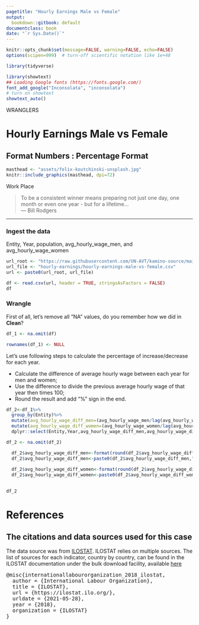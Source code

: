 ```yaml
---
pagetitle: "Hourly Earnings Male vs Female"
output:
  bookdown::gitbook: default
documentclass: book
date: "`r Sys.Date()`"
---
```


```r

knitr::opts_chunk$set(message=FALSE, warning=FALSE, echo=FALSE)
options(scipen=999)  # turn-off scientific notation like 1e+48

library(tidyverse)

library(showtext)
## Loading Google fonts (https://fonts.google.com/)
font_add_google("Inconsolata", "inconsolata")
# turn on showtext
showtext_auto()
```

WRANGLERS  


# Hourly Earnings Male vs Female
## Format Numbers : Percentage Format

```r

masthead <- "assets/felix-koutchinski-unsplash.jpg"
knitr::include_graphics(masthead, dpi=72)

```

<div class="figure-text">Work Place</div>


> To be a consistent winner means preparing not just one day, one month or even one year - but for a lifetime...\
--- Bill Rodgers\

***

### Ingest the data
Entity, Year, population, avg_hourly_wage_men, and avg_hourly_wage_women

```r

url_root <- "https://raw.githubusercontent.com/UN-AVT/kamino-source/main/sources/0-shared/data/"
url_file <- "hourly-earnings/hourly-earnings-male-vs-female.csv"
url <- paste0(url_root, url_file)

df <- read.csv(url, header = TRUE, stringsAsFactors = FALSE)
df

```

### Wrangle
First of all, let's remove all "NA" values, do you remember how we did in __Clean__? 

```r

df_1 <- na.omit(df)

rownames(df_1) <- NULL

```


Let's use following steps to calculate the percentage of increase/decrease for each year.

* Calculate the difference of average hourly wage between each year for men and women;
* Use the difference to divide the previous average hourly wage of that year then times 100;
* Round the result and add "%" sign in the end.


```r

df_2<-df_1%>%
  group_by(Entity)%>%
  mutate(avg_hourly_wage_diff_men=(avg_hourly_wage_men/lag(avg_hourly_wage_men) - 1)*100)%>%
  mutate(avg_hourly_wage_diff_women=(avg_hourly_wage_women/lag(avg_hourly_wage_women) - 1)*100)%>%
  dplyr::select(Entity,Year,avg_hourly_wage_diff_men,avg_hourly_wage_diff_women)

df_2 <- na.omit(df_2)

  df_2$avg_hourly_wage_diff_men<-format(round(df_2$avg_hourly_wage_diff_men,1), nsmall=1)
  df_2$avg_hourly_wage_diff_men<-paste0(df_2$avg_hourly_wage_diff_men," %")
  
  df_2$avg_hourly_wage_diff_women<-format(round(df_2$avg_hourly_wage_diff_women,1), nsmall=1)
  df_2$avg_hourly_wage_diff_women<-paste0(df_2$avg_hourly_wage_diff_women," %")
  

df_2 

```


# References
## The citations and data sources used for this case


The data source was from <a href="https://ilostat.ilo.org/" target="_blank">ILOSTAT</a>. ILOSTAT relies on multiple sources. The list of sources for each indicator, country by country, can be found in the ILOSTAT documentation under the bulk download facility, available <a href="http://www.ilo.org/ilostat/faces/oracle/webcenter/portalapp/pagehierarchy/Page30.jspx" target="_blank">here</a>

<pre>
@misc{internationallabourorganization_2018_ilostat,
  author = {International Labour Organization},
  title = {ILOSTAT},
  url = {https://ilostat.ilo.org/},
  urldate = {2021-05-28},
  year = {2018},
  organization = {ILOSTAT}
}
</pre>
